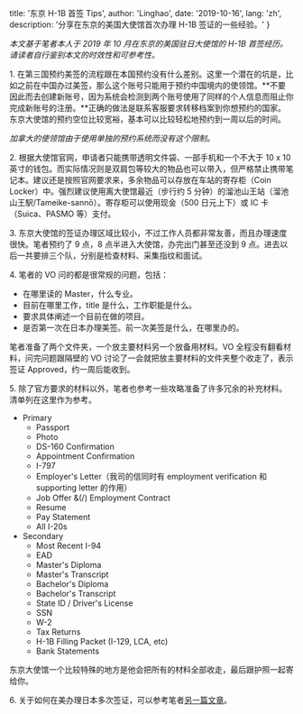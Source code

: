 
  title: '东京 H-1B 首签 Tips',
  author: 'Linghao',
  date: '2019-10-16',
  lang: 'zh',
  description: '分享在东京的美国大使馆首次办理 H-1B 签证的一些经验。'
}


<!-- content start here -->

*本文基于笔者本人于 2019 年 10 月在东京的美国驻日大使馆的 H-1B 首签经历。请读者自行鉴别本文的时效性和可参考性。*

1\. 在第三国预约美签的流程跟在本国预约没有什么差别。这里一个潜在的坑是，比如之前在中国办过美签，那么这个账号只能用于预约中国境内的使领馆。**不要因此而去创建新账号，因为系统会检测到两个账号使用了同样的个人信息而阻止你完成新账号的注册。**正确的做法是联系客服要求转移档案到你想预约的国家。东京大使馆的预约空位比较宽裕，基本可以比较轻松地预约到一周以后的时间。

*加拿大的使领馆由于使用单独的预约系统而没有这个限制。*

2\. 根据大使馆官网，申请者只能携带透明文件袋、一部手机和一个不大于 10 x 10 英寸的钱包。而实际情况则是双肩包等较大的物品也可以带入，但严格禁止携带笔记本。建议还是按照官网要求来，多余物品可以存放在车站的寄存柜（Coin Locker）中。强烈建议使用离大使馆最近（步行约 5 分钟）的溜池山王站（溜池山王駅/Tameike-sannō）。寄存柜可以使用现金（500 日元上下）或 IC 卡（Suica、PASMO 等）支付。

3\. 东京大使馆的签证办理区域比较小，不过工作人员都非常友善，而且办理速度很快。笔者预约了 9 点，8 点半进入大使馆，办完出门甚至还没到 9 点。进去以后一共要排三个队，分别是检查材料、采集指纹和面试。

4\. 笔者的 VO 问的都是很常规的问题，包括：

- 在哪里读的 Master，什么专业。
- 目前在哪里工作，title 是什么，工作职能是什么。
- 要求具体阐述一个目前在做的项目。
- 是否第一次在日本办理美签。前一次美签是什么，在哪里办的。

笔者准备了两个文件夹，一个放主要材料另一个放备用材料。VO 全程没有翻看材料，问完问题跟隔壁的 VO 讨论了一会就把放主要材料的文件夹整个收走了，表示签证 Approved，约一周后能收到。

5\. 除了官方要求的材料以外，笔者也参考一些攻略准备了许多冗余的补充材料。清单列在这里作为参考。

- Primary
	- Passport
	- Photo
	- DS-160 Confirmation
	- Appointment Confirmation
	- I-797
	- Employer's Letter（我司的信同时有 employment verification 和 supporting letter 的作用）
	- Job Offer &(/) Employment Contract
	- Resume
	- Pay Statement
	- All I-20s
- Secondary
	- Most Recent I-94
	- EAD
	- Master's Diploma
	- Master's Transcript
	- Bachelor's Diploma
	- Bachelor's Transcript
	- State ID / Driver's License
	- SSN
	- W-2
	- Tax Returns
	- H-1B Filling Packet (I-129, LCA, etc)
	- Bank Statements

东京大使馆一个比较特殊的地方是他会把所有的材料全部收走，最后跟护照一起寄给你。

6\. 关于如何在美办理日本多次签证，可以参考笔者[另一篇文章](https://linghao.io/misc/japan-multiple-entry-visa-sf)。
